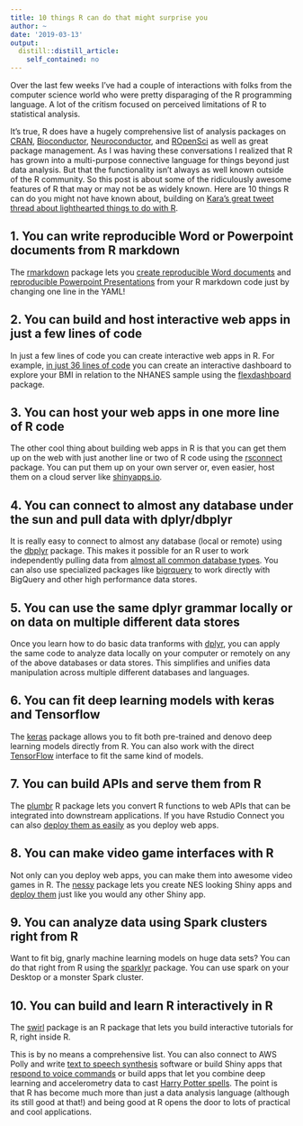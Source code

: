 ```yaml
---
title: 10 things R can do that might surprise you
author: ~
date: '2019-03-13'
output:
  distill::distill_article:
    self_contained: no
---
```



Over the last few weeks I've had a couple of interactions with folks from the computer science world who were pretty disparaging of the R programming language. A lot of the critism focused on perceived limitations of R to statistical analysis. 

It's true, R does have a hugely comprehensive list of analysis packages on [CRAN](https://cran.r-project.org/), [Bioconductor](http://bioconductor.org/), [Neuroconductor](https://neuroconductor.org/), and [ROpenSci](https://ropensci.org/) as well as great package management. As I was having these conversations I realized that R has grown into a multi-purpose connective language for things beyond just data analysis. But that the functionality isn't always as well known outside of the R community. So this post is about some of the ridiculously awesome features of R that may or may not be as widely known. Here are 10 things R can do you might not have known about, building on [Kara's great tweet thread about lighthearted things to do with R](https://twitter.com/kara_woo/status/1100908125396193281).


##  1. You can write reproducible Word or Powerpoint documents from R markdown

The [rmarkdown](https://rmarkdown.rstudio.com/) package lets you [create reproducible Word documents](https://bookdown.org/yihui/rmarkdown/word-document.html) and [reproducible Powerpoint Presentations](https://bookdown.org/yihui/rmarkdown/powerpoint-presentation.html) from your R markdown code just by changing one line in the YAML! 

## 2. You can build and host interactive web apps in just a few lines of code 

In just a few lines of code you can create interactive web apps in R. For example, [in just 36 lines of code](https://gist.github.com/jtleek/3e1baac9a74ea81556c9e6d55743d7ea) you can create an interactive dashboard to explore your BMI in relation to the NHANES sample using the [flexdashboard](https://rmarkdown.rstudio.com/flexdashboard/) package. 

## 3. You can host your web apps in one more line of R code

The other cool thing about building web apps in R is that you can get them up on the web with just another line or two of R code using the [rsconnect](https://cran.r-project.org/web/packages/rsconnect/index.html) package. You can put them up on your own server or, even easier, host them on a cloud server like [shinyapps.io](https://www.shinyapps.io/). 

## 4. You can connect to almost any database under the sun and pull data with dplyr/dbplyr

It is really easy to connect to almost any database (local or remote) using the [dbplyr](https://cran.r-project.org/web/packages/dbplyr/index.html) package. This makes it possible for an R user to work independently pulling data from [almost all common database types](https://cfss.uchicago.edu/distrib001_database.html). You can also use specialized packages like [bigrquery](https://cran.r-project.org/web/packages/bigrquery/index.html) to work directly with BigQuery and other high performance data stores. 



## 5. You can use the same dplyr grammar locally or on data on multiple different data stores

Once you learn how to do basic data tranforms with [dplyr](https://dplyr.tidyverse.org/), you can apply the same code to analyze data locally on your computer or remotely on any of the above databases or data stores. This simplifies and unifies data manipulation across multiple different databases and languages. 


## 6. You can fit deep learning models with keras and Tensorflow

The [keras](https://keras.rstudio.com/) package allows you to fit both pre-trained and denovo deep learning models directly from R. You can also work with the direct [TensorFlow](https://tensorflow.rstudio.com/) interface to fit the same kind of models. 

## 7. You can build APIs and serve them from R

The [plumbr](https://www.rplumber.io/) R package lets you convert R functions to web APIs that can be integrated into downstream applications. If you have Rstudio Connect you can also [deploy them as easily](https://blog.rstudio.com/2017/08/03/rstudio-connect-v1-5-4-plumber/) as you deploy web apps. 

## 8. You can make video game interfaces with R

Not only can you deploy web apps, you can make them into awesome video games in R. The [nessy](https://github.com/ColinFay/nessy) package lets you create NES looking Shiny apps and [deploy them](https://lucy.shinyapps.io/classify/) just like you would any other Shiny app.

## 9. You can analyze data using Spark clusters right from R

Want to fit big, gnarly machine learning models on huge data sets? You can do that right from R using the [sparklyr](https://spark.rstudio.com/) package. You can use spark on your Desktop or a monster Spark cluster. 

## 10. You can build and learn R interactively in R

The [swirl](https://swirlstats.com/) package is an R package that lets you build interactive tutorials for R, right inside R. 


This is by no means a comprehensive list. You can also connect to AWS Polly and write [text to speech synthesis](https://github.com/seankross/ari) software or build Shiny apps that [respond to voice commands](https://yihui.shinyapps.io/voice/) or build apps that let you combine deep learning and accelerometry data to cast [Harry Potter spells](https://jhubiostatistics.shinyapps.io/cast_spells/). The point is that R has become much more than just a data analysis language (although its still good at that!) and being good at R opens the door to lots of practical and cool applications. 
